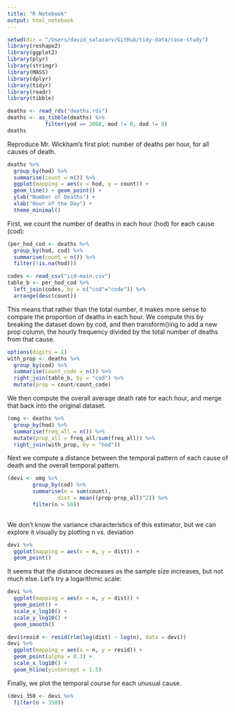 ```yaml
---
title: "R Notebook"
output: html_notebook
---
```


```r
setwd(dir = "/Users/david_salazarv/GitHub/tidy-data/case-study")
library(reshape2)
library(ggplot2)
library(plyr)
library(stringr)
library(MASS)
library(dplyr)
library(tidyr)
library(readr)
library(tibble)
```

```r
deaths <- read_rds("deaths.rds")
deaths <- as_tibble(deaths) %>%
            filter(yod == 2008, mod != 0, dod != 0)
deaths

```

Reproduce Mr. Wickham's first plot: number of deaths per hour, for all causes of death. 

```r
deaths %>%
  group_by(hod) %>%
  summarise(count = n()) %>%
  ggplot(mapping = aes(x = hod, y = count)) +
  geom_line() + geom_point() +
  ylab("Number of Deaths") +
  xlab("Hour of the Day") +
  theme_minimal()
```

First, we count the number of deaths in each hour (hod) for each cause (cod):

```r
(per_hod_cod <- deaths %>%
  group_by(hod, cod) %>%
  summarise(count = n()) %>%
  filter(!is.na(hod)))
```

```r
codes <- read_csv("icd-main.csv")
table_b <- per_hod_cod %>%
  left_join(codes, by = c("cod"="code")) %>%
  arrange(desc(count))
```

This means that rather than the total number, it makes more sense to compare the proportion of deaths in each hour. We compute this by breaking the dataset down by cod, and then transform()ing to add a new prop column, the hourly frequency divided by the total number of deaths from that cause.

```r
options(digits = 1)
with_prop <- deaths %>%
  group_by(cod) %>%
  summarise(count_code = n()) %>%
  right_join(table_b, by = "cod") %>%
  mutate(prop = count/count_code)
```

We then compute the overall average death rate for each hour, and merge that back into the original dataset.

```r
(omg <- deaths %>%
  group_by(hod) %>%
  summarise(freq_all = n()) %>%
  mutate(prop_all = freq_all/sum(freq_all)) %>%
  right_join(with_prop, by = "hod"))
```

Next we compute a distance between the temporal pattern of each cause of death and the overall temporal pattern.

```r
(devi <- omg %>%
        group_by(cod) %>%
        summarise(n = sum(count),
                dist = mean((prop-prop_all)^2)) %>%
        filter(n > 50))
  
```

We don’t know the variance characteristics of this estimator, but we can explore it visually by plotting n vs. deviation

```r
devi %>%
  ggplot(mapping = aes(x = n, y = dist)) +
  geom_point()

```

It seems that the distance decreases as the sample size increases, but not much else. Let's try a logarithmic scale:

```r
devi %>%
  ggplot(mapping = aes(x = n, y = dist)) +
  geom_point() +
  scale_x_log10() +
  scale_y_log10() +
  geom_smooth()

```

```r
devi$resid <- resid(rlm(log(dist) ~ log(n), data = devi))
devi %>%
  ggplot(mapping = aes(x = n, y = resid)) +
  geom_point(alpha = 0.3) +
  scale_x_log10() +
  geom_hline(yintercept = 1.5)
```

Finally, we plot the temporal course for each unusual cause. 

```r
(devi_350 <- devi %>%
  filter(n > 350))
```



